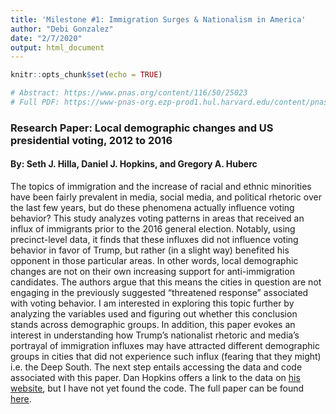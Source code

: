 ```yaml
---
title: 'Milestone #1: Immigration Surges & Nationalism in America'
author: "Debi Gonzalez"
date: "2/7/2020"
output: html_document
---
```


```r
knitr::opts_chunk$set(echo = TRUE)
```


```r

# Abstract: https://www.pnas.org/content/116/50/25023
# Full PDF: https://www-pnas-org.ezp-prod1.hul.harvard.edu/content/pnas/116/50/25023.full.pdf

```


### Research Paper: Local demographic changes and US presidential voting, 2012 to 2016
#### By: Seth J. Hilla, Daniel J. Hopkins, and Gregory A. Huberc

The topics of immigration and the increase of racial and ethnic minorities have been fairly prevalent in media, social media, and political rhetoric over the last few years, but do these phenomena actually influence voting behavior? This study analyzes voting patterns in areas that received an influx of  immigrants prior to the 2016 general election. Notably, using precinct-level data, it finds that these influxes did not influence voting behavior in favor of Trump, but rather (in a slight way) benefited his opponent in those particular areas. In other words, local demographic changes are not on their own increasing support for anti-immigration candidates. The authors argue that this means the cities in question are not engaging in the previously suggested “threatened response” associated with voting behavior. I am interested in exploring this topic further by analyzing the variables used and figuring out whether this conclusion stands across demographic groups. In addition, this paper evokes an interest in understanding how Trump’s nationalist rhetoric and media’s portrayal of immigration influxes may have attracted different demographic groups in cities that did not experience such influx (fearing that they might) i.e. the Deep South. The next step entails accessing the data and code associated with this paper. Dan Hopkins offers a link to the data on <u><a href = "http://web.sas.upenn.edu/danhop/research/">his website</a></u>, but I have not yet found the code. The full paper can be found <u><a href = "https://www-pnas-org.ezp-prod1.hul.harvard.edu/content/pnas/116/50/25023.full.pdf">here</a></u>.


